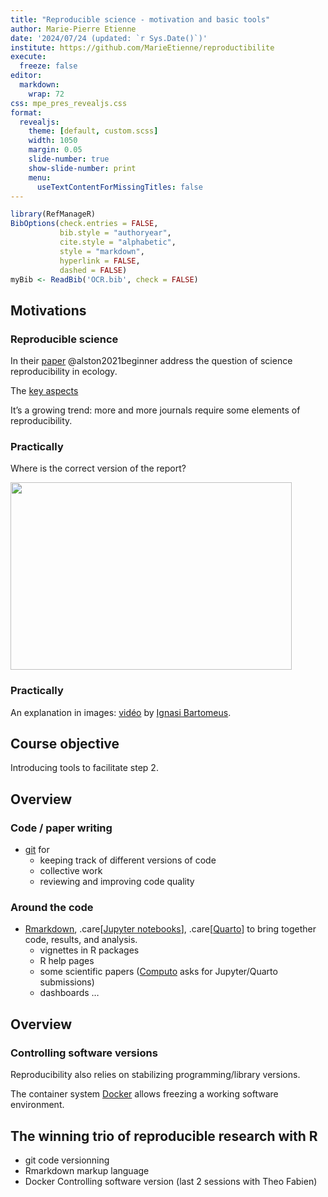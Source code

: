 ```yaml
---
title: "Reproducible science - motivation and basic tools"
author: Marie-Pierre Etienne
date: '2024/07/24 (updated: `r Sys.Date()`)'
institute: https://github.com/MarieEtienne/reproductibilite
execute: 
  freeze: false
editor: 
  markdown: 
    wrap: 72
css: mpe_pres_revealjs.css
format:
  revealjs: 
    theme: [default, custom.scss]
    width: 1050
    margin: 0.05
    slide-number: true
    show-slide-number: print
    menu:
      useTextContentForMissingTitles: false
---
```




```r
library(RefManageR)
BibOptions(check.entries = FALSE,
           bib.style = "authoryear",
           cite.style = "alphabetic",
           style = "markdown",
           hyperlink = FALSE,
           dashed = FALSE)
myBib <- ReadBib('OCR.bib', check = FALSE)
```



## Motivations {#motiv}

### Reproducible science

In their [paper](resources/bes2.1801.pdf) @alston2021beginner address the question of science reproducibility in ecology.  

The [key aspects](resources/bes2.1801_crop.pdf)  

It’s a growing trend: more and more journals require some elements of reproducibility.



### Practically

Where is the correct version of the report?


![](resources/figs/rapports.png){width=450 height=300}




### Practically

An explanation in images: [vidéo](https://youtu.be/s3JldKoA0zw) by [Ignasi Bartomeus](https://bartomeuslab.com/).


## Course objective

[Introducing tools to facilitate step 2.]{.h1}


## Overview 

### Code / paper writing

- [[git](https://git-scm.com/)]{.care} for
  - keeping track of different versions of code  
  - collective work  
  - reviewing and improving code quality  

### Around the code

- [[Rmarkdown](https://rmarkdown.rstudio.com/)]{.care}, .care[[Jupyter notebooks](https://jupyter.org/)], .care[[Quarto](https://quarto.org/)] to bring together code, results, and analysis.  
  - vignettes in R packages  
  - R help pages  
  - some scientific papers ([Computo](https://computo.sfds.asso.fr/) asks for Jupyter/Quarto submissions)  
  - dashboards …

## Overview 


### Controlling software versions

Reproducibility also relies on stabilizing programming/library versions.  

The container system [[Docker](https://www.docker.com/)]{.care} allows freezing a working software environment.


## The winning trio of reproducible research with R

- [git]{.care}  code versionning 
- [Rmarkdown]{.care} markup language  
- [Docker]{.care}  Controlling software version (last 2 sessions with Theo Fabien)



